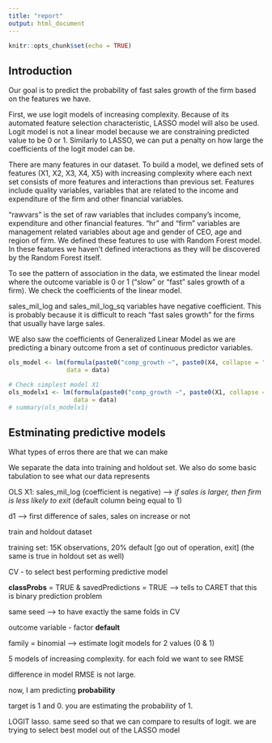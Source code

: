 ```yaml
---
title: "report"
output: html_document
---
```


```r
knitr::opts_chunk$set(echo = TRUE)
```

## Introduction

Our goal is to predict the probability of fast sales growth of the firm based on the features we have.

First, we use logit models of increasing complexity. Because of its automated feature selection characteristic, LASSO model will also be used. Logit model is not a linear model because we are constraining predicted value to be 0 or 1. Similarly to LASSO, we can put a penalty on how large the coefficients of the logit model can be.

There are many features in our dataset. To build a model, we defined sets of features (X1, X2, X3, X4, X5) with increasing complexity where each next set consists of more features and interactions than previous set. Features include quality variables, variables that are related to the income and expenditure of the firm and other financial variables. 

"rawvars" is the set of raw variables that includes company's income, expenditure and other financial features. "hr" and "firm" variables are management related variables about age and gender of CEO, age and region of firm. We defined these features to use with Random Forest model. In these features we haven't defined interactions as they will be discovered by the Random Forest itself. 

To see the pattern of association in the data, we estimated the linear model where the outcome variable is 0 or 1 ("slow" or "fast" sales growth of a firm). We check the coefficients of the linear model. 

sales_mil_log and sales_mil_log_sq variables have negative coefficient. This is probably because it is difficult to reach "fast sales growth" for the firms that usually have large sales. 

WE also saw the coefficients of Generalized Linear Model as we are predicting a binary outcome from a set of continuous predictor variables. 

```r
ols_model <- lm(formula(paste0("comp_growth ~", paste0(X4, collapse = " + "))),
                data = data)
```

```r
# Check simplest model X1
ols_modelx1 <- lm(formula(paste0("comp_growth ~", paste0(X1, collapse = " + "))),
                  data = data)
# summary(ols_modelx1)
```

## Estminating predictive models

What types of erros there are that we can make

We separate the data into training and holdout set. We also do some basic tabulation to see what our data represents



OLS X1: sales_mil_log (coefficient is negative) —> *if sales is larger, then firm is less likely to exit* (default column being equal to 1)

d1 —> first difference of sales, sales on increase or not

train and holdout dataset

training set: 15K observations, 20% default [go out of operation, exit] (the same is true in holdout set as well)

CV - to select best performing predictive model

**classProbs** = TRUE & savedPredictions = TRUE —> tells to CARET that this is binary prediction problem

same seed —> to have exactly the same folds in CV

outcome variable - factor **default** 

family = binomial —> estimate logit models for 2 values (0 & 1)

5 models of increasing complexity. for each fold we want to see RMSE

difference in model RMSE is not large. 

now, I am predicting **probability** 

target is 1 and 0. you are estimating the probability of 1. 

LOGIT lasso. same seed so that we can compare to results of logit. we are trying to select best model out of the LASSO model


```r

```
